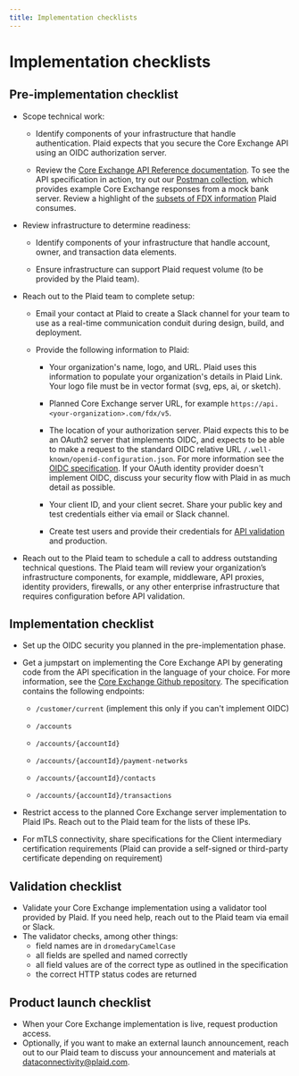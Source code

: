 ```yaml
---
title: Implementation checklists
---
```



# Implementation checklists

## Pre-implementation checklist


- Scope technical work:


  - Identify components of your infrastructure that handle authentication. Plaid expects that you secure the Core Exchange API using an OIDC authorization server.



  - Review the [Core Exchange API Reference documentation](/api-versions). To see the API specification in action, try out our [Postman collection](/example), which provides example Core Exchange responses from a mock bank server. Review a highlight of the [subsets of FDX information](/fdx-data-subsets) Plaid consumes.


- Review infrastructure to determine readiness:

  - Identify components of your infrastructure that handle account, owner, and transaction data elements.

  - Ensure infrastructure can support Plaid request volume (to be provided by the Plaid team).


- Reach out to the Plaid team to complete setup:

  - Email your contact at Plaid to create a Slack channel for your team to use as a real-time communication conduit during design, build, and deployment.

  - Provide the following information to Plaid:

    - Your organization's name, logo, and URL. Plaid uses this information to populate your organization's details in Plaid Link. Your logo file must be in vector format (svg, eps, ai, or sketch).

    - Planned Core Exchange server URL, for example `https://api.<your-organization>.com/fdx/v5`.

    - The location of your authorization server. Plaid expects this to be an OAuth2 server that implements OIDC, and expects to be able to make a request to the standard OIDC relative URL `/.well-known/openid-configuration.json`.
      For more information see the [OIDC specification](https://openid.net/specs/openid-connect-discovery-1_0.html).
      If your OAuth identity provider doesn't implement OIDC, discuss your security flow with Plaid in as much detail as possible.

    - Your client ID, and your client secret. Share your public key and test credentials either via email or Slack channel.

    - Create test users and provide their credentials for [API validation](/implementation-checklists#validation-checklist) and production.

- Reach out to the Plaid team to schedule a call to address outstanding technical questions. The Plaid team will review your organization’s infrastructure components, for example,
  middleware, API proxies, identity providers, firewalls, or any other enterprise infrastructure that requires configuration before API validation.


## Implementation checklist

- Set up the OIDC security you planned in the pre-implementation phase.

- Get a jumpstart on implementing the Core Exchange API by generating code from the API specification in the language of your choice. For more information, see the [Core Exchange Github repository](https://github.com/plaid/core-exchange#code-generation-from-the-api-specification).
  The specification contains the following endpoints:

  - `/customer/current` (implement this only if you can't implement OIDC)

  - `/accounts`

  - `/accounts/{accountId}`

  - `/accounts/{accountId}/payment-networks`

  - `/accounts/{accountId}/contacts`

  - `/accounts/{accountId}/transactions`

- Restrict access to the planned Core Exchange server implementation to Plaid IPs. Reach out to the Plaid team for the lists of these IPs.

- For mTLS connectivity, share specifications for the Client intermediary certification requirements (Plaid can provide a self-signed or third-party certificate depending on requirement)



## Validation checklist

- Validate your Core Exchange implementation using a validator tool provided by Plaid.  If you need help, reach out to the Plaid team via email or Slack.
- The validator checks, among other things:
  - field names are in `dromedaryCamelCase`
  - all fields are spelled and named correctly
  - all field values are of the correct type as outlined in the specification
  - the correct HTTP status codes are returned


## Product launch checklist

- When your Core Exchange implementation is live, request production access.
- Optionally, if you want to make an external launch announcement, reach out to our Plaid team to discuss your announcement and materials at [dataconnectivity@plaid.com](mailto:dataconnectivity@plaid.com).
